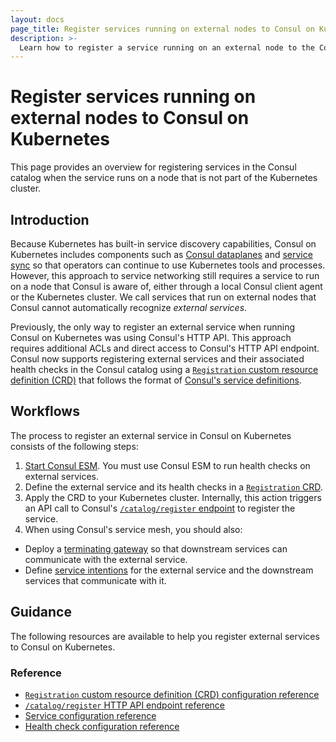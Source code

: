 ```yaml
---
layout: docs
page_title: Register services running on external nodes to Consul on Kubernetes
description: >-
  Learn how to register a service running on an external node to the Consul catalog when running Consul on Kubernetes.
---
```


# Register services running on external nodes to Consul on Kubernetes

This page provides an overview for registering services in the Consul catalog when the service runs on a node that is not part of the Kubernetes cluster.

## Introduction

Because Kubernetes has built-in service discovery capabilities, Consul on Kubernetes includes components such as [Consul dataplanes](/consul/docs/architecture/control-plane/dataplane) and [service sync](/consul/docs/k8s/service-sync) so that operators can continue to use Kubernetes tools and processes. However, this approach to service networking still requires a service to run on a node that Consul is aware of, either through a local Consul client agent or the Kubernetes cluster. We call services that run on external nodes that Consul cannot automatically recognize _external services_.

Previously, the only way to register an external service when running Consul on Kubernetes was using Consul's HTTP API. This approach requires additional ACLs and direct access to Consul's HTTP API endpoint. Consul now supports registering external services and their associated health checks in the Consul catalog using a [`Registration` custom resource definition (CRD)](/consul/docs/reference/config-entry/registration) that follows the format of [Consul's service definitions](/consul/docs/services/configuration/services-configuration-reference).

## Workflows

The process to register an external service in Consul on Kubernetes consists of the following steps:

1. [Start Consul ESM](/consul/tutorials/connect-services/service-registration-external-services#monitor-the-external-service-with-consul-esm). You must use Consul ESM to run health checks on external services.
1. Define the external service and its health checks in a [`Registration` CRD](/consul/docs/reference/config-entry/registration).
1. Apply the CRD to your Kubernetes cluster. Internally, this action triggers an API call to Consul's [`/catalog/register` endpoint](/consul/api-docs/catalog#register-entity) to register the service.
1. When using Consul's service mesh, you should also:
  - Deploy a [terminating gateway](/consul/docs/k8s/connect/terminating-gateways) so that downstream services can communicate with the external service.
  - Define [service intentions](/consul/docs/connect/intentions) for the external service and the downstream services that communicate with it.

## Guidance

The following resources are available to help you register external services to Consul on Kubernetes.

### Reference

- [`Registration` custom resource definition (CRD) configuration reference](/consul/docs/reference/config-entry/registration)
- [`/catalog/register` HTTP API endpoint reference](/consul/api-docs/catalog#register-entity)
- [Service configuration reference](/consul/docs/services/configuration/services-configuration-reference)
- [Health check configuration reference](/consul/docs/services/configuration/checks-configuration-reference)